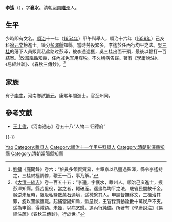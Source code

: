 '''李遙'''（{{bd|？||？}}），字'''襄水'''。清朝[[河南|河南]][[睢州|睢州]]人。

== 生平 ==
少時即有文名。[[順治|順治]]十一年（[[1654年|1654年]]）甲午科舉人，順治十六年（[[1659年|1659年]]）己亥科[[徐元文|徐元文]]榜進士。籤分[[彭澤縣|彭澤縣]]知縣。當時勞役繁多，李遙於任內行均平之法。[[吳三桂|吳三桂]]的藩下人員販賣私盐路过彭泽，被李遥逮獲，吳三桂出面干預，最後以鞭打一百結案。<ref>[[劉鍵|劉鍵]]《庭聞錄》卷六：“旂員多領資貿易，主章京以私鹽過彭澤，縣令李遙持之，三桂備極調停，鞭王一百，事乃解。”</ref>改[[當陽縣|當陽縣]]知縣，任內减免军用煤税。不久稱病告歸。著有《學庸說注》、《易經註疏》、《春秋三傳鈔》。<ref>《[[大清一統志|大清一統志]]》卷一百五十五：“李遥，字襄水，睢州人。順治己亥進士，授彭澤知縣。縣苦里役，當之者，輙破産。遥畫為均平之法，歳省民間數千金。吳逆未反時，歳販私鹽數萬石過境，遥械繫其人。申請督撫移文，三桂治其罪，旋以罣誤鑴職。起補當陽知縣，縣産炭，王官採買動踰數十萬炭户不支。遥為申論，得減額。未幾，以病乞歸。遙內行純備。所著有《學庸說注》《易經注疏》《春秋三傳鈔》，行於世。”</ref>

== 家族 ==
有子[[李中_(康熙進士)|李中]]，河南鄉試[[解元|解元]]，康熙年間進士。官至州同。

==參考文獻==
{{reflist}}
* [[王士俊|王士俊]]，《河南通志》卷五十八“人物二 归德府”

{{-}}
{{順治十六年己亥科殿試金榜}}

{{Authority control}}

{{DEFAULTSORT:Li李}}
[[Category:李姓|Yao]]
[[Category:睢县人|Category:睢县人]]
[[Category:順治十一年甲午科舉人|Category:順治十一年甲午科舉人]]
[[Category:清朝彭澤縣知縣|Category:清朝彭澤縣知縣]]
[[Category:清朝當陽縣知縣|Category:清朝當陽縣知縣]]